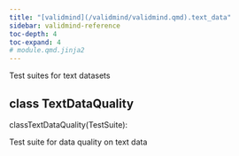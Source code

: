 ```yaml
---
title: "[validmind](/validmind/validmind.qmd).text_data"
sidebar: validmind-reference
toc-depth: 4
toc-expand: 4
# module.qmd.jinja2
---
```


<!-- docstring.jinja2 -->

Test suites for text datasets

<!-- class.qmd.jinja2 -->

## [class]{.muted} TextDataQuality

<!-- signatures.jinja2 -->

::: {.signature}

<span class="kw">class</span><span class="name">TextDataQuality</span>(<span class="base">TestSuite</span>):

:::

<!-- docstring.jinja2 -->

Test suite for data quality on text data
